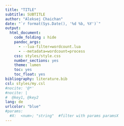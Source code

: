 ```yaml
---
title: "TITLE"
subtitle: SUBTITLE
author: "Aleksej Chaichan"
date: "`r format(Sys.Date(), '%d %b, %Y')`"
output:
  html_document:
    code_folding : hide
    pandoc_args:
      - --lua-filter=wordcount.lua
      - --metadata=wordcount=process
    css: styles/style.css
    number_sections: yes
    theme: lumen
    toc: yes
    toc_float: yes
bibliography: literature.bib
csl: styles/my.csl
#nocite: '@*'
#nocite: |
#  @key1, @key2
lang: de
urlcolor: "blue"
#params:
  #X:  <num>; "string"  #filter with params paramsX
---
```

